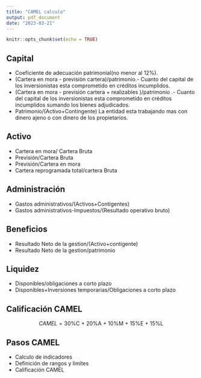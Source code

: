```yaml
---
title: "CAMEL calculo"
output: pdf_document
date: "2023-03-21"
---
```


```r
knitr::opts_chunk$set(echo = TRUE)
```

## Capital

- Coeficiente de adecuación patrimonial(no menor al 12%).
- (Cartera en mora - previsión cartera)/patrimonio.- Cuanto del capital de los inversionistas esta comprometido en créditos incumplidos.
- (Cartera en mora - previsión cartera + realizables )/patrimonio .- Cuanto del capital de los inversionistas esta comprometido en créditos incumplidos sumando los bienes adjudicados.
- Patrimonio/(Activo+Contingente) La entidad esta trabajando mas con dinero ajeno o con dinero de los propietarios.

## Activo

- Cartera en mora/ Cartera Bruta 
- Previsión/Cartera Bruta
- Previsión/Cartera en mora
- Cartera reprogramada total/cartera Bruta

## Administración

- Gastos administrativos/(Activos+Contigentes)
- Gastos administrativos-Impuestos/(Resultado operativo bruto)

## Beneficios

- Resultado Neto de la gestion/(Activo+contigente)
- Resultado Neto de la gestion/patrimonio

## Liquidez

- Disponibles/obligaciones a corto plazo
- Disponibles+Inversiones temporarias/Obligaciones a corto plazo

## Calificación CAMEL

$$CAMEL = \text{30\%C + 20\%A + 10\%M + 15\%E + 15\%L}$$

## Pasos CAMEL

- Calculo de indicadores
- Definición de rangos y limites
- Calificación CAMEL


